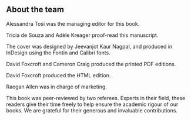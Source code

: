 
::: {.content-visible when-format="html"}

# About the team {.unnumbered}

Alessandra Tosi was the managing editor for this book.

Tricia de Souza and Adèle Kreager proof-read this manuscript.

The cover was designed by Jeevanjot Kaur Nagpal, and produced in InDesign using the Fontin and Calibri fonts.

David Foxcroft and Cameron Craig produced the printed PDF editions. 

David Foxcroft produced the HTML edition.

Raegan Allen was in charge of marketing.

This book was peer-reviewed by two referees. Experts in their field, these readers give their time freely to help ensure the academic rigour of our books. We are grateful for their generous and invaluable contributions.

:::
